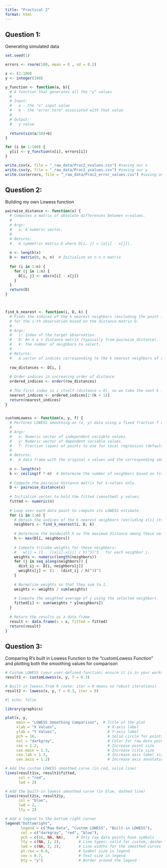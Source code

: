 ```yaml
---
title: "Practical 2"
format: html
---
```


## Question 1:

Generating simulated data

```r
set.seed(1)

errors <- rnorm(100, mean = 0 , sd = 0.2)

x <- (1:100)
y <- integer(100)

y_function <- function(a, b){
  # A function that generates all the "y" values 
  #
  # Input:
  #   a - the "x" input value
  #   b - the "error term" associated with that value
  #
  # Output:
  #   y value 
  
  return(sin(a/10)+b)
}

for (i in 1:100) {
  y[i] <- y_function(x[i], errors[i])
}

write.csv(x, file = "_raw_data/Prac2_xvalues.csv") #saving our x
write.csv(y, file = "_raw_data/Prac2_yvalues.csv") #saving our y
write.csv(errors, file = "_raw_data/Prac2_error_values.csv") #saving our errors
```

## Question 2:

Building my own Lowess function

```r

pairwise_distance <- function(x) {
  # Computes a matrix of absolute differences between x–values.
  #
  # Args:
  #   x: A numeric vector.
  #
  # Returns:
  #   A symmetric matrix D where D[i, j] = |x[i] - x[j]|.
  
  n <- length(x)
  D <- matrix(0, n, n)  # Initialize an n x n matrix
  
  for (i in 1:n) {
    for (j in 1:n) {
      D[i, j] <- abs(x[i] - x[j])
    }
  }
  return(D)
}



find_k_nearest <- function(i, D, k) {
  # Finds the indices of the k nearest neighbors (excluding the point itself)
  # for the i-th observation based on the distance matrix D.
  #
  # Args:
  #   i: Index of the target observation.
  #   D: An n x n distance matrix (typically from pairwise_distance).
  #   k: The number of neighbors to select.
  #
  # Returns:
  #   A vector of indices corresponding to the k nearest neighbors of x[i].
  
  row_distances <- D[i, ]
  
  # Order indices in increasing order of distance
  ordered_indices <- order(row_distances)
  
  # The first index is i itself (distance = 0), so we take the next k indices.
  nearest_indices <- ordered_indices[2:(k + 1)]
  return(nearest_indices)
}
 

customLowess <- function(x, y, f) {
  # Performs LOWESS smoothing on (x, y) data using a fixed fraction f of neighbors.
  #
  # Args:
  #   x: Numeric vector of independent variable values.
  #   y: Numeric vector of dependent variable values.
  #   f: Fraction (span) of points to use for local regression (default is 0.3).
  #
  # Returns:
  #   A data frame with the original x values and the corresponding smoothed (fitted) y values.
  
  n <- length(x)
  k <- ceiling(f * n)  # Determine the number of neighbors based on fraction f
  
  # Compute the pairwise distance matrix for x-values only.
  D <- pairwise_distance(x)
  
  # Initialize vector to hold the fitted (smoothed) y values.
  fitted <- numeric(n)
  
  # Loop over each data point to compute its LOWESS estimate.
  for (i in 1:n) {
    # Obtain the indices of the k nearest neighbors (excluding x[i] itself)
    neighbors <- find_k_nearest(i, D, k)
    
    # Determine the bandwidth h as the maximum distance among these neighbors.
    h <- max(D[i, neighbors])
    
    # Compute tricube weights for these neighbors:
    #   w[j] = (1 - (|x[i]-x[j]| / h)^3)^3   for each neighbor j.
    weights <- numeric(length(neighbors))
    for (j in seq_along(neighbors)) {
      dist_ij <- D[i, neighbors[j]]
      weights[j] <- (1 - (dist_ij / h)^3)^3
    }
    
    # Normalize weights so that they sum to 1.
    weights <- weights / sum(weights)
    
    # Compute the weighted average of y using the selected neighbors.
    fitted[i] <- sum(weights * y[neighbors])
  }
  
  # Return the results as a data frame.
  result <- data.frame(x = x, fitted = fitted)
  return(result)
}

```

## Question 3:

Comparing R's built in Lowess Function to the "customLowess Function" and plotting both the smoothing values for comparison

```r
# Custom LOWESS (your user-defined function; ensure it is in your workspace)
result1 <- customLowess(x, y, f = 0.3)

# Built-in lowess from R (note: iter = 0 means no robust iterations)
result2 <- lowess(x, y, f = 0.3, iter = 0)
```

```r
#| echo: false

library(graphics)

plot(x, y,
     main = "LOWESS Smoothing Comparison",  # Title of the plot
     xlab = "X Values",                       # X-axis label
     ylab = "Y Values",                       # Y-axis label
     pch = 16,                                # Solid circle for points
     col = "darkgray",                        # Color for raw data points
     cex = 1.2,                               # Increase point size
     cex.main = 1.5,                          # Increase title size
     cex.lab = 1.3,                           # Increase axis label size
     cex.axis = 1.2)                          # Increase axis annotation size

# Add the custom LOWESS smoothed curve (in red, solid line)
lines(result1$x, result1$fitted, 
      col = "red", 
      lwd = 2)

# Add the built-in lowess smoothed curve (in blue, dashed line)
lines(result2$x, result2$y, 
      col = "blue", 
      lwd = 2, 
      lty = 2)

# Add a legend to the bottom right corner
legend("bottomright",
       legend = c("Raw Data", "Custom LOWESS", "Built-in LOWESS"),
       col = c("darkgray", "red", "blue"),
       pch = c(16, NA, NA),     # Only raw data points have symbols
       lty = c(NA, 1, 2),        # Line types: solid for custom, dashed for built-in
       lwd = c(NA, 2, 2),        # Line widths for the smoothed curves
       pt.cex = 0.6,             # Symbol size in legend
       cex = 0.7,                # Text size in legend
       bty = "y")                # Border around the legend
```
